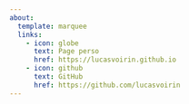 ```yaml
---
about:
  template: marquee
  links:
    - icon: globe
      text: Page perso
      href: https://lucasvoirin.github.io
    - icon: github
      text: GitHub
      href: https://github.com/lucasvoirin
---
```


